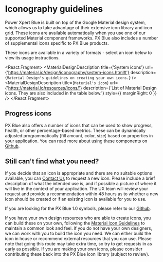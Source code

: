
# Iconography guidelines

Power Xpert Blue is built on top of the Google Material design system, which allows us to take advantage
of their extensive icon library and icon grid. These icons are available automatically when you use one
of our supported Material component frameworks. PX Blue also includes a number of supplemental icons
specific to PX Blue products.

These icons are available in a variety of formats - select an icon below to view its usage instructions.

<React.Fragment>
    <MaterialDesignDescription
        title={'System icons'}
        url={'https://material.io/design/iconography/system-icons.html#'}
        description={`Material Design's guidelines on creating your own icons.`}
    />
    <MaterialDesignDescription
        title={`Material's icon`}
        url={'https://material.io/resources/icons/'}
        description={'List of Material Design icons. They are also included in the table below.'}
        style={{ marginRight: 0 }}
    />
    <IconBrowser />
</React.Fragment>

## Progress icons

PX Blue also offers a number of icons that can be used to show progress, health, or other
percentage-based metrics. These can be dynamically adjusted programmatically (fill amount, color, size)
based on properties in your application. You can read more about using these components on
[Github](https://github.com/pxblue/icons/tree/master/progress).

<ProgressIconCard />

## Still can't find what you need?

If you decide that an icon is appropriate and there are no suitable options available, you can
[Contact Us](/community/contactus) to request a new icon. Please include a brief description of what the intended use is, and if possible a
picture of where it will live in the context of your application. The UX team will review your request
and provide a recommendation within 48 hours as to whether a new icon should be created or if an
existing icon is available for you to use.

If you are looking for the PX Blue 1.0 symbols, please refer to our [Github](https://github.com/pxblue/icons/tree/master/symbols).

If you have your own design resources who are able to create icons, you can build these on your own,
following the [Material Icon Guidelines](https://material.io/design/iconography/system-icons.html)
to maintain a common look and feel. If you do not have your own designers, we can work with you to build
the icon you need. We can either build the icon in house or recommend external resources that you can
use. Please note that going this route may take extra time, so try to get requests in as early as
possible. If you are making your own icons, please consider contributing these back into the PX Blue
icon library (subject to review).
